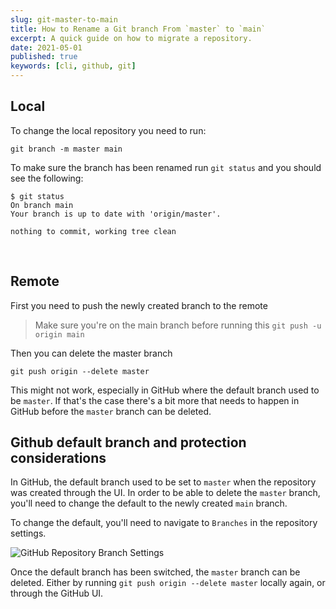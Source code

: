 ```yaml
---
slug: git-master-to-main
title: How to Rename a Git branch From `master` to `main`
excerpt: A quick guide on how to migrate a repository.
date: 2021-05-01
published: true
keywords: [cli, github, git]
---
```


## Local

To change the local repository you need to run:

`git branch -m master main`

To make sure the branch has been renamed run `git status` and you should see the
following:

```shell
$ git status
On branch main
Your branch is up to date with 'origin/master'.

nothing to commit, working tree clean
```

<br />

## Remote

First you need to push the newly created branch to the remote

> Make sure you're on the main branch before running this
> `git push -u origin main`

Then you can delete the master branch

`git push origin --delete master`

This might not work, especially in GitHub where the default branch used to be
`master`. If that's the case there's a bit more that needs to happen in GitHub
before the `master` branch can be deleted.

## Github default branch and protection considerations

In GitHub, the default branch used to be set to `master` when the repository was
created through the UI. In order to be able to delete the `master` branch,
you'll need to change the default to the newly created `main` branch.

To change the default, you'll need to navigate to `Branches` in the repository
settings.

![GitHub Repository Branch Settings](./images/github-branch-settings.png)

Once the default branch has been switched, the `master` branch can be deleted.
Either by running `git push origin --delete master` locally again, or through
the GitHub UI.
